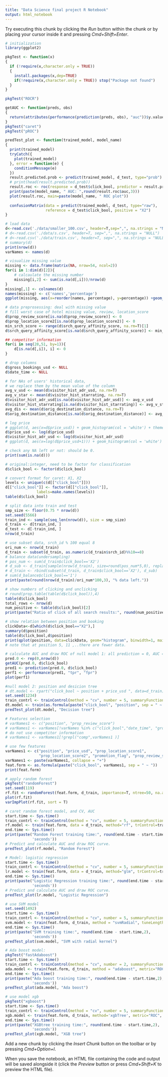 ```yaml
---
title: "Data Science final project R Notebook"
output: html_notebook
---
```


Try executing this chunk by clicking the *Run* button within the chunk or by placing your cursor inside it and pressing *Cmd+Shift+Enter*. 

```r
# initialization
library(ggplot2)

pkgTest <- function(x)
{
  if (!require(x,character.only = TRUE))
  {
    install.packages(x,dep=TRUE)
    if(!require(x,character.only = TRUE)) stop("Package not found")
  }
}

pkgTest("ROCR")

getAUC <- function(preds, obs)
{
  return(attributes(performance(prediction(preds, obs), "auc"))$y.values[[1]])
}
pkgTest("caret")
pkgTest("pROC")

predTest_plot <- function(trained_model, model_name)
{
  print(trained_model)
  tryCatch({
    plot(trained_model)
  }, error = function(e) {
    conditionMessage(e)
  })
  result.predicted.prob <- predict(trained_model, d_test, type="prob") 
  # print(head(result.predicted.prob))
  result.roc <- roc(response = d_test$click_bool, predictor = result.predicted.prob$X2)
  print(paste(model_name, " AUC: ",round(result.roc$auc,3)))
  plot(result.roc, main=paste(model_name, " ROC plot"))
  
  confusionMatrix(data = predict(trained_model, d_test, type="raw"), 
                  reference = d_test$click_bool, positive = "X2")
}
```

```r
# load data
d<-read.csv('./data/smaller_100.csv', header=T,sep=",", na.strings = "NULL")
# d<-read.csv('./data/s.csv', header=T, sep=",", na.strings = "NULL")
# d<-read.csv('./data/train.csv', header=T, sep=",", na.strings = "NULL")
# summary(d)
print(nrow(d))
varNames <- names(d)
```
```r
# visualize missing value
missing <- data.frame(matrix(NA, nrow=54, ncol=2))
for(i in 1:dim(d)[2]){
	# calcaulate the missing number
	missing[i,2] <- sum(is.na(d[,i]))/nrow(d)
}
missing[,1] <- colnames(d)
names(missing) <- c('names','percentage')
ggplot(missing, aes(x=reorder(names, percentage), y=percentage)) +geom_bar(stat='identity') + theme(axis.text.x = element_text(angle = 90, hjust = 1)) + ylab("Missing Value Percentage")

```


```r
# data preprosessing: deal with missing value
# fill worst case of hotel missing value, review, location_score
d$prop_review_score[is.na(d$prop_review_score)] <- 0
d$prop_location_score2[is.na(d$prop_location_score2)] <- 0
min_srch_score <- range(d$srch_query_affinity_score, na.rm=T)[1]
d$srch_query_affinity_score[is.na(d$srch_query_affinity_score)] <- min_srch_score

## competitor information
for(i in seq(28,51, by=1)){
	d[is.na(d[,i]), i] <- 0
}

# drop columns
d$gross_bookings_usd <- NULL
d$date_time <- NULL

# for NAs of users' historical data,
# we replace them by the mean value of the column
avg_v_usd <- mean(d$visitor_hist_adr_usd, na.rm=T)
avg_v_star <- mean(d$visitor_hist_starrating, na.rm=T)
d$visitor_hist_adr_usd[is.na(d$visitor_hist_adr_usd)] <- avg_v_usd
d$visitor_hist_starrating[is.na(d$visitor_hist_starrating)] <- avg_v_star
avg_dis <- mean(d$orig_destination_distance, na.rm=T)
d$orig_destination_distance[is.na(d$orig_destination_distance)] <- avg_dis

# log price
# ggplot(d, aes(x=d$price_usd)) + geom_histogram(col = 'white') + theme_light()
d$price_usd <- log(d$price_usd)
d$visitor_hist_adr_usd <- log(d$visitor_hist_adr_usd)
# ggplot(d, aes(x=log(d$price_usd+1))) + geom_histogram(col = 'white') + theme_light()

# check any NA left or not: should be 0.
print(sum(is.na(d)))

# original:integer, need to be factor for classification
d$click_bool <- factor(d$click_bool)

# convert format for caret: X1, X2
levels <- unique(c(d[["click_bool"]]))
d[["click_bool"]] <- factor(d[["click_bool"]],
              labels=make.names(levels))
table(d$click_bool)
```

```r
# split data into train and test
smp_size <- floor(0.75 * nrow(d))
set.seed(5566)
train_ind <- sample(seq_len(nrow(d)), size = smp_size)
d_train <- d[train_ind, ]
d_test <- d[-train_ind, ]
nrow(d_train)
```

```r
# use subset data, srch_id % 100 equal 8
ori_num <- nrow(d_train)
d_train <- subset(d_train, as.numeric(d_train$srch_id)%%10==8)
# balance data(undersampling)
# pos_num <- sum(d_train$click_bool=='X2')
# d_sub <- d_train[sample(nrow(d_train), size=round(pos_num*5,0), replace=FALSE),]
# d_train <- rbind(subset(d_train, d_train$click_bool=='X2'), d_sub)
# sum(d_balance$click_bool=='1')
print(paste(round(nrow(d_train)/ori_num*100,3), "% data left."))
```


```r
# show numbers of clicking and unclicking
# round(prop.table(table(d$click_bool)),4)
table(d$click_bool)
total_rows <- nrow(d)
num_positive <- table(d$click_bool)[2]
print(paste("Ratio of click of all search results:", round(num_positive/total_rows*100,2),"%"))

# show relation between position and booking
clickData<-d[which(d$click_bool=="X2"),]
summary(d$position)
table(d$click_bool,d$position)
print(qplot(position, data=clickData, geom="histogram", binwidth=1, main = "# of clicking vs Position "))
# note that at position 5, 11 ,..there are fewer data.
```


```r
# calculate AUC and draw ROC of null model 1: all prediction = 0, AUC = 0.5
pred.0 <- rep(0,nrow(d))
getAUC(pred.0, d$click_bool)
pred1 <- prediction(pred.0, d$click_bool)
perf1 <- performance(pred1, "tpr", "fpr")
plot(perf1)

#null model 2: position and desicion tree
# dt.model <- rpart("click_bool ~ position + price_usd ", data=d_train)
set.seed(1234)
train_contrl <- trainControl(method = "cv", number = 5, summaryFunction=twoClassSummary, classProbs=T)
dt.model <- train(as.formula(paste("click_bool", "position", sep = " ~ ")), data=d_train, method="rpart", metric="ROC", trControl=train_contrl)
predTest_plot(dt.model, "Decision tree")
```

```r
# Features selection
# varNames1 <- c("position", "prop_review_score")
# varNames1 <- varNames[!varNames %in% c("click_bool","date_time", "gross_bookings_usd", "booking_bool", "srch_id")]
# do not use competitor information
# varNames1 <- varNames1[!grepl("comp",varNames1 )]

# use few features
varNames1 <- c("position", "price_usd", "prop_location_score1",
               "prop_location_score2", "promotion_flag", "prop_review_score" )
varNames1 <- paste(varNames1, collapse = "+")
feat.form <- as.formula(paste("click_bool", varNames1, sep = " ~ "))
print(feat.form)
```


```r
# apply random forest
pkgTest("randomForest")
set.seed(119)
rf.fit <- randomForest(feat.form, d_train, importance=T, ntree=50, na.action = na.exclude)
plot(rf.fit)
varImpPlot(rf.fit, sort = T)
```

```r
# caret random forest model, and CV, AUC
start.time <- Sys.time()
train_contrl <- trainControl(method = "cv", number = 5, summaryFunction=twoClassSummary, classProbs=T)
rf.model <- train(feat.form, data = d_train, method="rf", trControl=train_contrl, metric="ROC")
end.time <- Sys.time()
print(paste("Random Forest training time:", round(end.time - start.time,2), 
            'seconds'))
# Predict and calculate AUC and draw ROC curve.
predTest_plot(rf.model, "Random Forest")
```

```r
# Model: logistic regression
start.time <- Sys.time()
train_contrl <- trainControl(method = "cv", number = 5, summaryFunction=twoClassSummary, classProbs=T)
lr.model <- train(feat.form, data = d_train, method="glm", trControl=train_contrl, metric="ROC")
end.time <- Sys.time()
print(paste("Logistic Regression training time:", round(end.time - start.time,2), 
            'seconds'))
# Predict and calculate AUC and draw ROC curve.
predTest_plot(lr.model, "Logistic Regression")
```

```r
# use SVM model
set.seed(1492)
start.time <- Sys.time()
train_contrl <- trainControl(method = "cv", number = 5, summaryFunction=twoClassSummary, classProbs=T)
svm.model <- train(feat.form, d_train, method = "svmRadial", tuneLength = 9,metric="ROC", trControl=train_contrl)
end.time <- Sys.time()
print(paste("SVM training time:", round(end.time - start.time,2), 
            'seconds'))
predTest_plot(svm.model, "SVM with radial kernel")

```

```r
# Ada boost model:
pkgTest("fastAdaboost")
start.time <- Sys.time()
train_contrl <- trainControl(method = "cv", number = 2, summaryFunction=twoClassSummary, classProbs=T)
ada.model <- train(feat.form, d_train, method = "adaboost", metric="ROC", trControl=train_contrl)
end.time <- Sys.time()
print(paste("Ada boost training time:", round(end.time - start.time,2), 
            'seconds'))
predTest_plot(ada.model, "Ada boost")
```

```r
# use model xgb
pkgTest("xgboost")
start.time <- Sys.time()
train_contrl <- trainControl(method = "cv", number = 5, summaryFunction=twoClassSummary, classProbs=T)
xgb.model <- train(feat.form, d_train, method='xgbTree', metric="ROC", trControl=train_contrl, nthread =3)
end.time <- Sys.time()
print(paste("XGBtree training time:", round(end.time - start.time,2), 
            'seconds'))
predTest_plot(xgb.model, "XGB tree")
```

Add a new chunk by clicking the *Insert Chunk* button on the toolbar or by pressing *Cmd+Option+I*.

When you save the notebook, an HTML file containing the code and output will be saved alongside it (click the *Preview* button or press *Cmd+Shift+K* to preview the HTML file).
